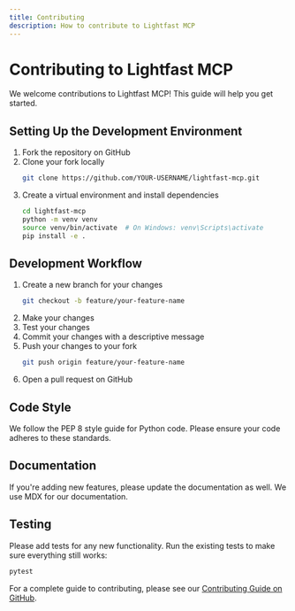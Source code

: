 ```yaml
---
title: Contributing
description: How to contribute to Lightfast MCP
---
```


# Contributing to Lightfast MCP

We welcome contributions to Lightfast MCP! This guide will help you get started.

## Setting Up the Development Environment

1. Fork the repository on GitHub
2. Clone your fork locally
   ```bash
   git clone https://github.com/YOUR-USERNAME/lightfast-mcp.git
   ```
3. Create a virtual environment and install dependencies
   ```bash
   cd lightfast-mcp
   python -m venv venv
   source venv/bin/activate  # On Windows: venv\Scripts\activate
   pip install -e .
   ```

## Development Workflow

1. Create a new branch for your changes
   ```bash
   git checkout -b feature/your-feature-name
   ```
2. Make your changes
3. Test your changes
4. Commit your changes with a descriptive message
5. Push your changes to your fork
   ```bash
   git push origin feature/your-feature-name
   ```
6. Open a pull request on GitHub

## Code Style

We follow the PEP 8 style guide for Python code. Please ensure your code adheres to these standards.

## Documentation

If you're adding new features, please update the documentation as well. We use MDX for our documentation.

## Testing

Please add tests for any new functionality. Run the existing tests to make sure everything still works:

```bash
pytest
```

For a complete guide to contributing, please see our [Contributing Guide on GitHub](https://github.com/lightfastai/lightfast-mcp/blob/main/CONTRIBUTING.md). 